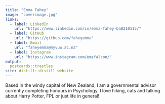 ---
title: "Emma Fahey"
image: "coverimage.jpg"
links:
  - label: LinkedIn
    url: "https://www.linkedin.com/in/emma-fahey-ba8210115/"
  - label: GitHub
    url: "https://github.com/faheyemma"
  - label: Email
    url: "faheyemma@myvuw.ac.nz"
  - label: Instagram
    url: "https://www.instagram.com/emzfalcon/"
output:
  postcards::trestles
site: distill::distill_website
---
 
Based in the windy capital of New Zealand, I am a governmental advisor currently completing honours in Psychology. 
I love hiking, cats and talking about Harry Potter, FPL or just life in general! 